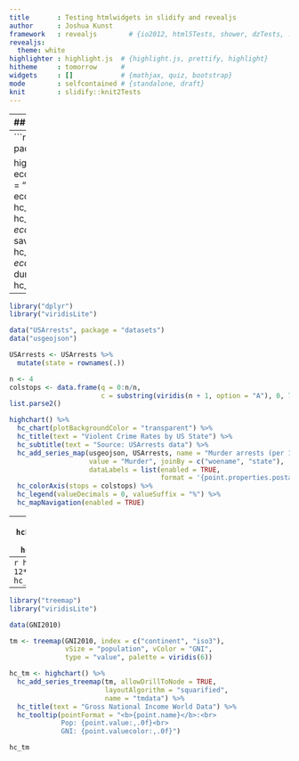 ---
title       : Testing htmlwidgets in slidify and revealjs 
author      : Joshua Kunst
framework   : revealjs        # {io2012, html5Tests, shower, dzTests, ...}
revealjs:
  theme: white
highlighter : highlight.js  # {highlight.js, prettify, highlight}
hitheme     : tomorrow      # 
widgets     : []            # {mathjax, quiz, bootstrap}
mode        : selfcontained # {standalone, draft}
knit        : slidify::knit2Tests
---

---
## How works

This function for every htmlwidget save separately with a random
name and then put an iframe with the respective source file.

```{r, echo=FALSE, results='hide'}
lapply(dir(pattern = "wdgt.*\\.html"), file.remove)

knitr::opts_chunk$set(message = FALSE, warning = FALSE, echo = FALSE)
```

```{r, echo=TRUE}
knit_print.htmlwidget <- function(x, ..., options = NULL){
  
  options(pandoc.stack.size = "2048m")
  
  wdgtclass <- setdiff(class(x), "htmlwidget")[1]
  wdgtrndnm <- paste0(sample(letters, size = 7), collapse = "")
  wdgtfname <- sprintf("wdgt_%s_%s.html", wdgtclass, wdgtrndnm)
  
  htmlwidgets::saveWidget(x, file = wdgtfname, selfcontained = TRUE, background = "transparent")
  
  iframetxt <- sprintf("<iframe  frameBorder=\"0\" src=\"%s\" width=\"100%%\" height=\"600\"></iframe>", wdgtfname)
  
  knitr::asis_output(iframetxt)
}
```


---
```{r}
library("highcharter")
data(economics, package = "ggplot2")

highchart() %>% 
  hc_title(text = "US economic time series") %>% 
  hc_subtitle(text = "This dataset was produced from US 
              economic time series data available") %>% 
  hc_tooltip(valueDecimals = 2) %>% 
  hc_add_series_times_values(economics$date,
                             economics$psavert,
                             name = "Personal savings rate") %>% 
  hc_add_series_times_values(economics$date,
                             economics$uempmed,
                             name = "Median duration of unemployment") %>% 
  hc_add_theme(hc_theme_db()) 
```


---
```{r}
library("dplyr")
library("viridisLite")

data("USArrests", package = "datasets")
data("usgeojson")

USArrests <- USArrests %>%
  mutate(state = rownames(.))

n <- 4
colstops <- data.frame(q = 0:n/n,
                       c = substring(viridis(n + 1, option = "A"), 0, 7)) %>%
list.parse2()

highchart() %>%
  hc_chart(plotBackgroundColor = "transparent") %>% 
  hc_title(text = "Violent Crime Rates by US State") %>%
  hc_subtitle(text = "Source: USArrests data") %>%
  hc_add_series_map(usgeojson, USArrests, name = "Murder arrests (per 100,000)",
                    value = "Murder", joinBy = c("woename", "state"),
                    dataLabels = list(enabled = TRUE,
                                      format = '{point.properties.postalcode}')) %>%
  hc_colorAxis(stops = colstops) %>%
  hc_legend(valueDecimals = 0, valueSuffix = "%") %>%
  hc_mapNavigation(enabled = TRUE)
```


---
```{r}
library(forecast)
hchart(forecast(AirPassengers, level = 99)) %>% 
  hc_add_theme(hc_theme_538())
```


---
```{r}
hchart(stl(head(as.zoo(co2), 12*10), s.window = 7)) %>% 
  hc_add_theme(hc_theme_google())
```


---
```{r, fig.keep='none'}
library("treemap")
library("viridisLite")

data(GNI2010)

tm <- treemap(GNI2010, index = c("continent", "iso3"),
              vSize = "population", vColor = "GNI",
              type = "value", palette = viridis(6))

hc_tm <- highchart() %>% 
  hc_add_series_treemap(tm, allowDrillToNode = TRUE,
                        layoutAlgorithm = "squarified",
                        name = "tmdata") %>% 
  hc_title(text = "Gross National Income World Data") %>% 
  hc_tooltip(pointFormat = "<b>{point.name}</b>:<br>
             Pop: {point.value:,.0f}<br>
             GNI: {point.valuecolor:,.0f}")

hc_tm
```


